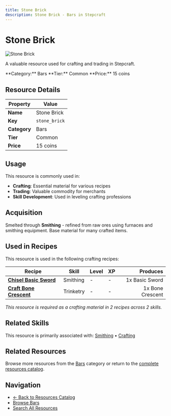 ```yaml
---
title: Stone Brick
description: Stone Brick - Bars in Stepcraft
---
```


# Stone Brick

<div className="flex items-start gap-6 mb-8">
  <div className="flex-shrink-0">
    <img src="/assets/resources/smithing/stone_brick.png" alt="Stone Brick" className="w-24 h-24 border rounded-lg" />
  </div>
  <div className="flex-1">
    <div className="space-y-2">
      <p className="text-lg text-muted-foreground">A valuable resource used for crafting and trading in Stepcraft.</p>
      <div className="flex flex-wrap gap-4 text-sm">
        <span className="px-2 py-1 bg-blue-100 dark:bg-blue-900 rounded-md">
          **Category:** Bars
        </span>
        <span className="px-2 py-1 bg-gray-100 dark:bg-gray-900 rounded-md">
          **Tier:** Common
        </span>
        <span className="px-2 py-1 bg-green-100 dark:bg-green-900 rounded-md">
          **Price:** 15 coins
        </span>
      </div>
    </div>
  </div>
</div>

## Resource Details

| Property | Value |
|----------|-------|
| **Name** | Stone Brick |
| **Key** | `stone_brick` |
| **Category** | Bars |
| **Tier** | Common |
| **Price** | 15 coins |


## Usage

This resource is commonly used in:

- **Crafting**: Essential material for various recipes
- **Trading**: Valuable commodity for merchants
- **Skill Development**: Used in leveling crafting professions


## Acquisition

Smelted through **Smithing** - refined from raw ores using furnaces and smithing equipment. Base material for many crafted items.


## Used in Recipes

This resource is used in the following crafting recipes:

| Recipe | Skill | Level | XP | Produces |
|--------|-------|-------|----|---------:|
| **[Chisel Basic Sword](/docs/items/individual/basic_sword)** | Smithing | - | - | 1x Basic Sword |
| **[Craft Bone Crescent](/docs/resources/individual/bone_crescent)** | Trinketry | - | - | 1x Bone Crescent |

*This resource is required as a crafting material in 2 recipes across 2 skills.*


## Related Skills

This resource is primarily associated with: [Smithing](/docs/skills/individual/smithing) • [Crafting](/docs/skills/individual/crafting)

## Related Resources

Browse more resources from the [Bars](/docs/resources#bars) category or return to the [complete resources catalog](/docs/resources).

## Navigation

- [← Back to Resources Catalog](/docs/resources)
- [Browse Bars](/docs/resources#bars)
- [Search All Resources](/search)
